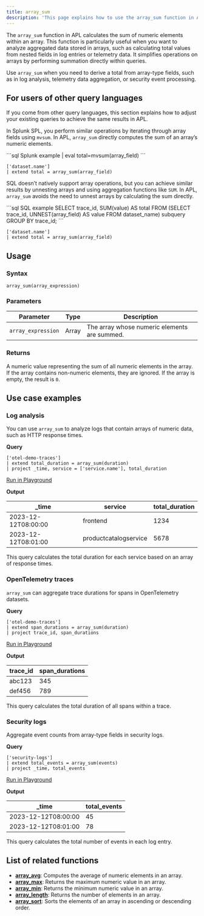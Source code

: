 ```yaml
---
title: array_sum
description: 'This page explains how to use the array_sum function in APL.'
---
```


The `array_sum` function in APL calculates the sum of numeric elements within an array. This function is particularly useful when you want to analyze aggregated data stored in arrays, such as calculating total values from nested fields in log entries or telemetry data. It simplifies operations on arrays by performing summation directly within queries.

Use `array_sum` when you need to derive a total from array-type fields, such as in log analysis, telemetry data aggregation, or security event processing.

## For users of other query languages

If you come from other query languages, this section explains how to adjust your existing queries to achieve the same results in APL.

<AccordionGroup>
<Accordion title="Splunk SPL users">

In Splunk SPL, you perform similar operations by iterating through array fields using `mvsum`. In APL, `array_sum` directly computes the sum of an array’s numeric elements.

<CodeGroup>
```sql Splunk example
| eval total=mvsum(array_field)
```

```kusto APL equivalent
['dataset.name']
| extend total = array_sum(array_field)
```
</CodeGroup>

</Accordion>
<Accordion title="ANSI SQL users">

SQL doesn’t natively support array operations, but you can achieve similar results by unnesting arrays and using aggregation functions like `SUM`. In APL, `array_sum` avoids the need to unnest arrays by calculating the sum directly.

<CodeGroup>
```sql SQL example
SELECT trace_id, SUM(value) AS total
FROM (SELECT trace_id, UNNEST(array_field) AS value FROM dataset_name) subquery
GROUP BY trace_id;
```

```kusto APL equivalent
['dataset.name']
| extend total = array_sum(array_field)
```
</CodeGroup>

</Accordion>
</AccordionGroup>

## Usage

### Syntax
```kusto
array_sum(array_expression)
```

### Parameters

| Parameter          | Type     | Description                             |
|--------------------|----------|-----------------------------------------|
| `array_expression` | Array    | The array whose numeric elements are summed. |

### Returns
A numeric value representing the sum of all numeric elements in the array. If the array contains non-numeric elements, they are ignored. If the array is empty, the result is `0`.

## Use case examples

### Log analysis

You can use `array_sum` to analyze logs that contain arrays of numeric data, such as HTTP response times.

**Query**
```kusto
['otel-demo-traces']
| extend total_duration = array_sum(duration)
| project _time, service = ['service.name'], total_duration
```

[Run in Playground](https://play.axiom.co/axiom-play-qf1k/explorer?initForm=%7B%22apl%22%3A%22%5B%27otel-demo-traces%27%5D%20%7C%20extend%20total_duration%20%3D%20array_sum%28duration%29%20%7C%20project%20_time%2C%20service%20%3D%20%5B%27service.name%27%5D%2C%20total_duration%22%7D)

**Output**

| _time                | service                | total_duration |
|----------------------|------------------------|----------------|
| 2023-12-12T08:00:00 | frontend               | 1234           |
| 2023-12-12T08:01:00 | productcatalogservice | 5678           |

This query calculates the total duration for each service based on an array of response times.

### OpenTelemetry traces

`array_sum` can aggregate trace durations for spans in OpenTelemetry datasets.

**Query**
```kusto
['otel-demo-traces']
| extend span_durations = array_sum(duration)
| project trace_id, span_durations
```

[Run in Playground](https://play.axiom.co/axiom-play-qf1k/explorer?initForm=%7B%22apl%22%3A%22%5B%27otel-demo-traces%27%5D%20%7C%20extend%20span_durations%20%3D%20array_sum%28duration%29%20%7C%20project%20trace_id%2C%20span_durations%22%7D)

**Output**

| trace_id          | span_durations |
|-------------------|----------------|
| abc123            | 345            |
| def456            | 789            |

This query calculates the total duration of all spans within a trace.

### Security logs

Aggregate event counts from array-type fields in security logs.

**Query**
```kusto
['security-logs']
| extend total_events = array_sum(events)
| project _time, total_events
```

[Run in Playground](https://play.axiom.co/axiom-play-qf1k/explorer?initForm=%7B%22apl%22%3A%22%5B%27security-logs%27%5D%20%7C%20extend%20total_events%20%3D%20array_sum%28events%29%20%7C%20project%20_time%2C%20total_events%22%7D)

**Output**

| _time                | total_events |
|----------------------|--------------|
| 2023-12-12T08:00:00 | 45           |
| 2023-12-12T08:01:00 | 78           |

This query calculates the total number of events in each log entry.

## List of related functions

- [**array_avg**](/apl/array-functions/array_avg-function): Computes the average of numeric elements in an array.
- [**array_max**](/apl/array-functions/array_max-function): Returns the maximum numeric value in an array.
- [**array_min**](/apl/array-functions/array_min-function): Returns the minimum numeric value in an array.
- [**array_length**](/apl/array-functions/array_length-function): Returns the number of elements in an array.
- [**array_sort**](/apl/array-functions/array_sort-function): Sorts the elements of an array in ascending or descending order.
